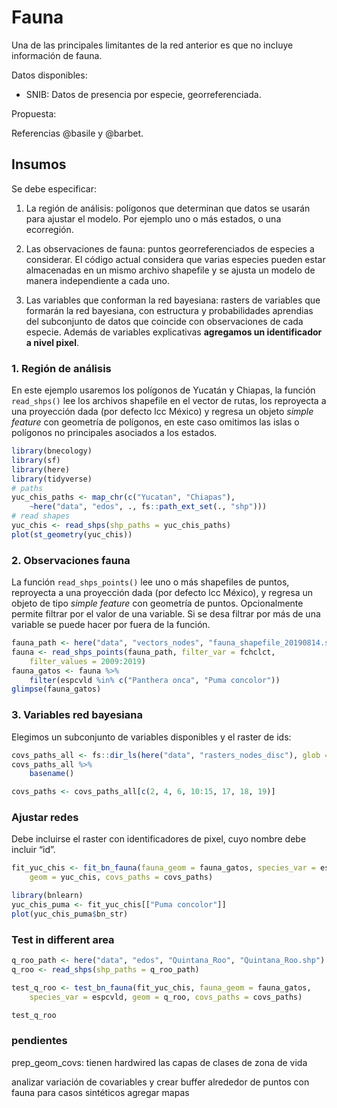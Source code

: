 # Fauna

Una de las principales limitantes de la red anterior es que no incluye 
información de fauna. 

Datos disponibles:

* SNIB: Datos de presencia por especie, georreferenciada.

Propuesta: 

Referencias @basile y @barbet.



## Insumos

Se debe especificar:

1. La región de análisis: polígonos que determinan que datos se usarán para 
ajustar el modelo. Por ejemplo uno o más estados, o una ecorregión.

2. Las observaciones de fauna: puntos georreferenciados de especies a 
considerar. El código actual considera que varias especies pueden estar 
almacenadas en un mismo archivo shapefile y se ajusta un modelo de manera 
independiente a cada uno.

3. Las variables que conforman la red bayesiana: rasters de variables que 
formarán la red bayesiana, con estructura y probabilidades aprendias del 
subconjunto de datos que coincide con observaciones de cada especie.
Además de variables explicativas **agregamos un identificador a nivel pixel**.

### 1. Región de análisis

En este ejemplo usaremos los polígonos de Yucatán y Chiapas, la función 
`read_shps()` lee los archivos shapefile en el vector de rutas, los reproyecta 
a una proyección dada (por defecto lcc México)
y regresa un objeto *simple feature* con geometría de polígonos, en este
caso omitimos las islas o polígonos no principales asociados a los estados.

```r
library(bnecology)
library(sf)
library(here)
library(tidyverse)
# paths
yuc_chis_paths <- map_chr(c("Yucatan", "Chiapas"), 
    ~here("data", "edos", ., fs::path_ext_set(., "shp")))
# read shapes
yuc_chis <- read_shps(shp_paths = yuc_chis_paths)
plot(st_geometry(yuc_chis))
```

### 2. Observaciones fauna

La función `read_shps_points()` lee uno o más shapefiles de puntos, reproyecta 
a una proyección dada (por defecto lcc México), y regresa un objeto de tipo
*simple feature* con geometría de puntos. Opcionalmente permite filtrar por el
valor de una variable. Si se desa filtrar por más de una variable se puede hacer 
por fuera de la función.

```r
fauna_path <- here("data", "vectors_nodes", "fauna_shapefile_20190814.shp")
fauna <- read_shps_points(fauna_path, filter_var = fchclct, 
    filter_values = 2009:2019)
fauna_gatos <- fauna %>% 
    filter(espcvld %in% c("Panthera onca", "Puma concolor"))
glimpse(fauna_gatos)
```

### 3. Variables red bayesiana

Elegimos un subconjunto de variables disponibles y el raster de ids:

```r
covs_paths_all <- fs::dir_ls(here("data", "rasters_nodes_disc"), glob = "*.tif")
covs_paths_all %>% 
    basename()
```

```r
covs_paths <- covs_paths_all[c(2, 4, 6, 10:15, 17, 18, 19)]
```

### Ajustar redes

Debe incluirse el raster con identificadores de pixel, cuyo nombre debe incluir
"id".

```r
fit_yuc_chis <- fit_bn_fauna(fauna_geom = fauna_gatos, species_var = espcvld, 
    geom = yuc_chis, covs_paths = covs_paths)

library(bnlearn)
yuc_chis_puma <- fit_yuc_chis[["Puma concolor"]]
plot(yuc_chis_puma$bn_str)
```



### Test in different area

```r
q_roo_path <- here("data", "edos", "Quintana_Roo", "Quintana_Roo.shp")
q_roo <- read_shps(shp_paths = q_roo_path)

test_q_roo <- test_bn_fauna(fit_yuc_chis, fauna_geom = fauna_gatos, 
    species_var = espcvld, geom = q_roo, covs_paths = covs_paths) 

test_q_roo
```




### pendientes

prep_geom_covs: tienen hardwired las capas de clases de zona de vida

analizar variación de covariables y crear buffer alrededor de puntos con fauna
para casos sintéticos
agregar mapas
